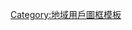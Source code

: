 {{Userbox
  |border-c = black
  |border-s = 1
  |id       = [[File:Republic_of_China_flag_-_Literary_Digest_illustration.jpg|45px|中華民國國旗（北洋政府時期）]]
  |id-c     = white
  |id-fc    = #008000
  |id-s     = 12
  |info     = 該用戶關注'''[[中國歷史|{{color|yellow|近現代中國}}]]'''議題。
  |info-c   = #008000
  |info-fc  = white
  |info-s   = 10
  |usercategory = 關注當代中國的維基人
}}<noinclude>[[Category:地域用戶圖框模板]]</noinclude>